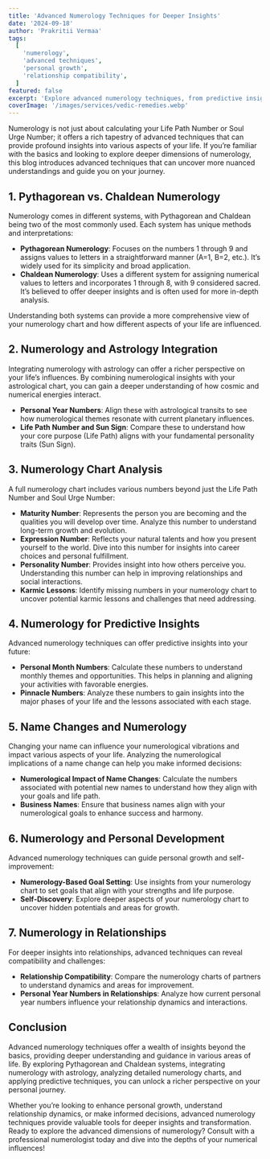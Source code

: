 ---
title: 'Advanced Numerology Techniques for Deeper Insights'
date: '2024-09-18'
author: 'Prakritii Vermaa'
tags:
  [
    'numerology',
    'advanced techniques',
    'personal growth',
    'relationship compatibility',
  ]
featured: false
excerpt: 'Explore advanced numerology techniques, from predictive insights to integrating astrology, and unlock deeper understanding of your life and relationships.'
coverImage: '/images/services/vedic-remedies.webp'
---

Numerology is not just about calculating your Life Path Number or Soul Urge Number; it offers a rich tapestry of advanced techniques that can provide profound insights into various aspects of your life. If you’re familiar with the basics and looking to explore deeper dimensions of numerology, this blog introduces advanced techniques that can uncover more nuanced understandings and guide you on your journey.

## 1. Pythagorean vs. Chaldean Numerology

Numerology comes in different systems, with Pythagorean and Chaldean being two of the most commonly used. Each system has unique methods and interpretations:

- **Pythagorean Numerology**: Focuses on the numbers 1 through 9 and assigns values to letters in a straightforward manner (A=1, B=2, etc.). It’s widely used for its simplicity and broad application.
- **Chaldean Numerology**: Uses a different system for assigning numerical values to letters and incorporates 1 through 8, with 9 considered sacred. It’s believed to offer deeper insights and is often used for more in-depth analysis.

Understanding both systems can provide a more comprehensive view of your numerology chart and how different aspects of your life are influenced.

## 2. Numerology and Astrology Integration

Integrating numerology with astrology can offer a richer perspective on your life’s influences. By combining numerological insights with your astrological chart, you can gain a deeper understanding of how cosmic and numerical energies interact.

- **Personal Year Numbers**: Align these with astrological transits to see how numerological themes resonate with current planetary influences.
- **Life Path Number and Sun Sign**: Compare these to understand how your core purpose (Life Path) aligns with your fundamental personality traits (Sun Sign).

## 3. Numerology Chart Analysis

A full numerology chart includes various numbers beyond just the Life Path Number and Soul Urge Number:

- **Maturity Number**: Represents the person you are becoming and the qualities you will develop over time. Analyze this number to understand long-term growth and evolution.
- **Expression Number**: Reflects your natural talents and how you present yourself to the world. Dive into this number for insights into career choices and personal fulfillment.
- **Personality Number**: Provides insight into how others perceive you. Understanding this number can help in improving relationships and social interactions.
- **Karmic Lessons**: Identify missing numbers in your numerology chart to uncover potential karmic lessons and challenges that need addressing.

## 4. Numerology for Predictive Insights

Advanced numerology techniques can offer predictive insights into your future:

- **Personal Month Numbers**: Calculate these numbers to understand monthly themes and opportunities. This helps in planning and aligning your activities with favorable energies.
- **Pinnacle Numbers**: Analyze these numbers to gain insights into the major phases of your life and the lessons associated with each stage.

## 5. Name Changes and Numerology

Changing your name can influence your numerological vibrations and impact various aspects of your life. Analyzing the numerological implications of a name change can help you make informed decisions:

- **Numerological Impact of Name Changes**: Calculate the numbers associated with potential new names to understand how they align with your goals and life path.
- **Business Names**: Ensure that business names align with your numerological goals to enhance success and harmony.

## 6. Numerology and Personal Development

Advanced numerology techniques can guide personal growth and self-improvement:

- **Numerology-Based Goal Setting**: Use insights from your numerology chart to set goals that align with your strengths and life purpose.
- **Self-Discovery**: Explore deeper aspects of your numerology chart to uncover hidden potentials and areas for growth.

## 7. Numerology in Relationships

For deeper insights into relationships, advanced techniques can reveal compatibility and challenges:

- **Relationship Compatibility**: Compare the numerology charts of partners to understand dynamics and areas for improvement.
- **Personal Year Numbers in Relationships**: Analyze how current personal year numbers influence your relationship dynamics and interactions.

## Conclusion

Advanced numerology techniques offer a wealth of insights beyond the basics, providing deeper understanding and guidance in various areas of life. By exploring Pythagorean and Chaldean systems, integrating numerology with astrology, analyzing detailed numerology charts, and applying predictive techniques, you can unlock a richer perspective on your personal journey.

Whether you’re looking to enhance personal growth, understand relationship dynamics, or make informed decisions, advanced numerology techniques provide valuable tools for deeper insights and transformation. Ready to explore the advanced dimensions of numerology? Consult with a professional numerologist today and dive into the depths of your numerical influences!
